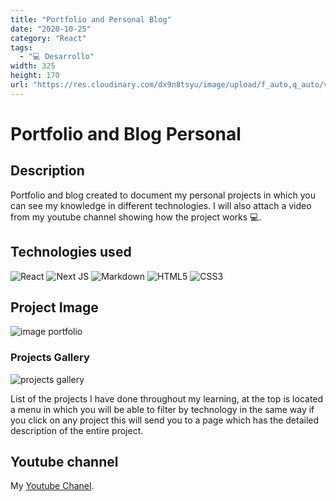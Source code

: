 ```yaml
---
title: "Portfolio and Personal Blog"
date: "2020-10-25"
category: "React"
tags:
  - "💻 Desarrollo"
width: 325
height: 170
url: "https://res.cloudinary.com/dx9n8tsyu/image/upload/f_auto,q_auto/v1637616915/react-proyect/screenshot-blog-and-porfolio.vercel.app-2021.11.22-15_34_24_sztdnl.png"
---
```


# Portfolio and Blog Personal

## Description

Portfolio and blog created to document my personal projects in which you can see my knowledge in different technologies. I will also attach a video from my youtube channel showing how the project works 💻.

## Technologies used

![React](https://img.shields.io/badge/react-%2320232a.svg?style=for-the-badge&logo=react&logoColor=%2361DAFB)
![Next JS](https://img.shields.io/badge/Next-black?style=for-the-badge&logo=next.js&logoColor=white)
![Markdown](https://img.shields.io/badge/markdown-%23000000.svg?style=for-the-badge&logo=markdown&logoColor=white)
![HTML5](https://img.shields.io/badge/html5-%23E34F26.svg?style=for-the-badge&logo=html5&logoColor=white)
![CSS3](https://img.shields.io/badge/css3-%231572B6.svg?style=for-the-badge&logo=css3&logoColor=white)

## Project Image

![image portfolio](https://res.cloudinary.com/dx9n8tsyu/image/upload/f_auto,q_auto/v1637616915/react-proyect/screenshot-blog-and-porfolio.vercel.app-2021.11.22-15_34_24_sztdnl.png)

### Projects Gallery



![projects gallery](https://res.cloudinary.com/dx9n8tsyu/image/upload/f_auto,q_auto/v1637617070/react-proyect/screenshot-blog-and-porfolio.vercel.app-2021.11.22-15_37_02_xfsy6d.png)


List of the projects I have done throughout my learning, at the top is located a menu in which you will be able to filter by technology in the same way if you click on any project this will send you to a page which has the detailed description of the entire project.



## Youtube channel

My [Youtube Chanel](https://www.youtube.com/channel/UCculhVTh_BAt-eFbDf5M1aQ).
